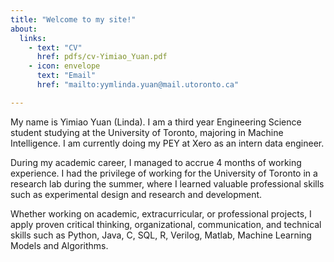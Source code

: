 ```yaml
---
title: "Welcome to my site!"
about:
  links:
    - text: "CV"
      href: pdfs/cv-Yimiao_Yuan.pdf
    - icon: envelope
      text: "Email"
      href: "mailto:yymlinda.yuan@mail.utoronto.ca"

---
```


My name is Yimiao Yuan (Linda). I am a third year Engineering Science student studying at the University of Toronto, majoring in Machine Intelligence. I am currently doing my PEY at Xero as an intern data engineer.

During my academic career, I managed to accrue 4 months of working experience. I had the privilege of working for the University of Toronto in a research lab during the summer, where I learned valuable professional skills such as experimental design and research and development. 

Whether working on academic, extracurricular, or professional projects, I apply proven critical thinking, organizational, communication, and technical skills such as Python, Java, C, SQL, R, Verilog, Matlab, Machine Learning Models and Algorithms.
